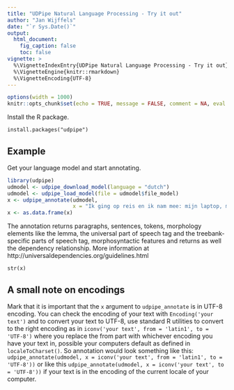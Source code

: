 ```yaml
---
title: "UDPipe Natural Language Processing - Try it out"
author: "Jan Wijffels"
date: "`r Sys.Date()`"
output:
  html_document:
    fig_caption: false
    toc: false
vignette: >
  %\VignetteIndexEntry{UDPipe Natural Language Processing - Try it out}
  %\VignetteEngine{knitr::rmarkdown}
  %\VignetteEncoding{UTF-8}
---
```


```r
options(width = 1000)
knitr::opts_chunk$set(echo = TRUE, message = FALSE, comment = NA, eval = TRUE)
```

Install the R package. 

```{eval=FALSE}
install.packages("udpipe")
```

## Example

Get your language model and start annotating.

```r
library(udpipe)
udmodel <- udpipe_download_model(language = "dutch")
udmodel <- udpipe_load_model(file = udmodel$file_model)
x <- udpipe_annotate(udmodel, 
                     x = "Ik ging op reis en ik nam mee: mijn laptop, mijn zonnebril en goed humeur.")
x <- as.data.frame(x)
```

The annotation returns paragraphs, sentences, tokens, morphology elements like the lemma, the universal part of speech tag and the treebank-specific parts of speech tag, morphosyntactic features and returns as well the dependency relationship. More information at http://universaldependencies.org/guidelines.html

```
str(x)
```

## A small note on encodings

Mark that it is important that the `x` argument to `udpipe_annotate` is in UTF-8 encoding. You can check the encoding of your text with `Encoding('your text')` and to convert your text to UTF-8, use standard R utilities to convert to the right encoding 
as in `iconv('your text', from = 'latin1', to = 'UTF-8')` where you replace the from part with whichever encoding you have your text in, possible your computers default as defined in `localeToCharset()`. So annotation would look something like this: `udpipe_annotate(udmodel, x = iconv('your text', from = 'latin1', to = 'UTF-8'))` or like this `udpipe_annotate(udmodel, x = iconv('your text', to = 'UTF-8'))` if your text is in the encoding of the current locale of your computer.